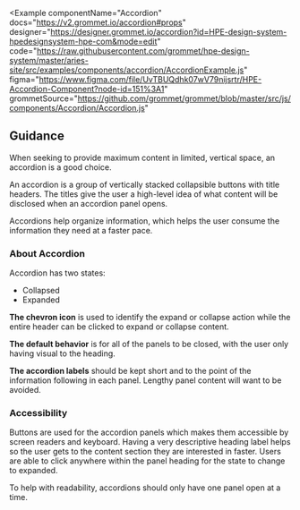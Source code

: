 
<Example
  componentName="Accordion"
  docs="https://v2.grommet.io/accordion#props"
  designer="https://designer.grommet.io/accordion?id=HPE-design-system-hpedesignsystem-hpe-com&mode=edit"
  code="https://raw.githubusercontent.com/grommet/hpe-design-system/master/aries-site/src/examples/components/accordion/AccordionExample.js"
  figma="https://www.figma.com/file/UvTBUQdhk07wV79nijsrtr/HPE-Accordion-Component?node-id=151%3A1"
  grommetSource="https://github.com/grommet/grommet/blob/master/src/js/components/Accordion/Accordion.js"
>
  <AccordionExample />
</Example>

## Guidance

When seeking to provide maximum content in limited, vertical space, an accordion is a good choice.

An accordion is a group of vertically stacked collapsible buttons with title headers. The titles give the user a high-level idea of what content will be disclosed when an accordion panel opens.

Accordions help organize information, which helps the user consume the information they need at a faster pace.

### About Accordion

Accordion has two states:

- Collapsed
- Expanded

**The chevron icon** is used to identify the expand or collapse action while the entire header can be clicked to expand or collapse content.

**The default behavior** is for all of the panels to be closed, with the user only having visual to the heading.

**The accordion labels** should be kept short and to the point of the information following in each panel. Lengthy panel content will want to be avoided.

### Accessibility

Buttons are used for the accordion panels which makes them accessible by screen readers and keyboard. Having a very descriptive heading label helps so the user gets to the content section they are interested in faster. Users are able to click anywhere within the panel heading for the state to change to expanded.

To help with readability, accordions should only have one panel open at a time.
